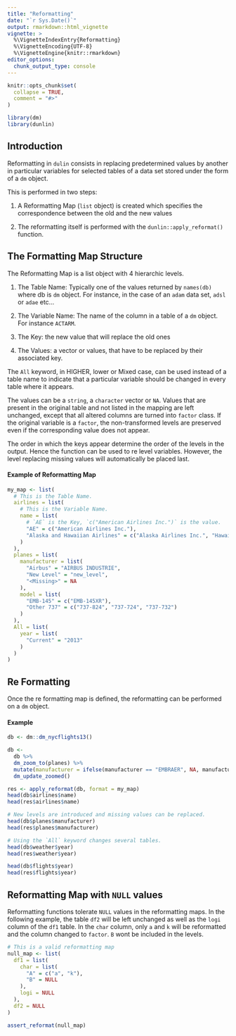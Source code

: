 ```yaml
---
title: "Reformatting"
date: "`r Sys.Date()`"
output: rmarkdown::html_vignette
vignette: >
  %\VignetteIndexEntry{Reformatting}
  %\VignetteEncoding{UTF-8}
  %\VignetteEngine{knitr::rmarkdown}
editor_options: 
  chunk_output_type: console
---
```


```r
knitr::opts_chunk$set(
  collapse = TRUE,
  comment = "#>"
)

library(dm)
library(dunlin)
```

## Introduction

Reformatting in `dulin` consists in replacing predetermined values by another in particular variables for selected
tables of a data set stored under the form of a `dm` object.

This is performed in two steps: 

1. A Reformatting Map (`list` object) is created which specifies the correspondence between the old and the new values

2. The reformatting itself is performed with the `dunlin::apply_reformat()` function.

## The Formatting Map Structure

The Reformatting Map is a list object with 4 hierarchic levels. 

1. The Table Name: Typically one of the values returned by `names(db)` where db is `dm` object. For instance, in the case of an `adam` data set, `adsl` or `adae` etc...

2. The Variable Name: The name of the column in a table of a `dm` object. For instance `ACTARM`.

3. The Key: the new value that will replace the old ones

4. The Values: a vector or values, that have to be replaced by their associated key.
 
The `All` keyword, in HIGHER, lower or Mixed case, can be used instead of a table name to indicate that a particular
variable should be changed in every table where it appears.
 
The values can be a `string`, a `character` vector or `NA`. Values that are present in the original table and not listed
in the mapping are left unchanged, except that all altered columns are turned into `factor` class. If the original
variable is a `factor`, the non-transformed levels are preserved even if the corresponding value does not appear.

The order in which the keys appear determine the order of the levels in the output. Hence the function can be used to re
level variables. However, the level replacing missing values will automatically be placed last.
 
#### Example of Reformatting Map

```r

my_map <- list(
  # This is the Table Name.
  airlines = list(
    # This is the Variable Name.
    name = list(
      # `AE` is the Key, `c("American Airlines Inc.")` is the value.
      "AE" = c("American Airlines Inc."),
      "Alaska and Hawaiian Airlines" = c("Alaska Airlines Inc.", "Hawaiian Airlines Inc.")
    )
  ),
  planes = list(
    manufacturer = list(
      "Airbus" = "AIRBUS INDUSTRIE",
      "New Level" = "new_level",
      "<Missing>" = NA
    ),
    model = list(
      "EMB-145" = c("EMB-145XR"),
      "Other 737" = c("737-824", "737-724", "737-732")
    )
  ),
  All = list(
    year = list(
      "Current" = "2013"
    )
  )
)
```
 

## Re Formatting
 
Once the re formatting map is defined, the reformatting can be performed on a `dm` object.

#### Example

```r

db <- dm::dm_nycflights13()

db <-
  db %>%
  dm_zoom_to(planes) %>%
  mutate(manufacturer = ifelse(manufacturer == "EMBRAER", NA, manufacturer)) %>%
  dm_update_zoomed()

res <- apply_reformat(db, format = my_map)
head(db$airlines$name)
head(res$airlines$name)

# New levels are introduced and missing values can be replaced.
head(db$planes$manufacturer)
head(res$planes$manufacturer)

# Using the `All` keyword changes several tables.
head(db$weather$year)
head(res$weather$year)

head(db$flights$year)
head(res$flights$year)
```

## Reformatting Map with `NULL` values

Reformatting functions tolerate `NULL` values in the reformatting maps. In the following example, the table `df2` will
be left unchanged as well as the `logi` column of the `df1` table. In the `char` column, only `a` and `k` will be
reformatted and the column changed to `factor`. `B` wont be included in the levels.

```r

# This is a valid reformatting map
null_map <- list(
  df1 = list(
    char = list(
      "A" = c("a", "k"),
      "B" = NULL
    ),
    logi = NULL
  ),
  df2 = NULL
)

assert_reformat(null_map)
```
